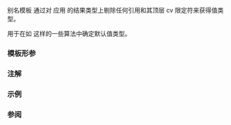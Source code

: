 {{cpp/title|projected_value_t}}
{{cpp/iterator/navbar}}
{{ddcl|header=iterator|since=c++26|1=
template&lt; std::indirectly_readable I, 
          std::indirectly_regular_unary_invocable&lt;I&gt; Proj &gt;
using projected_value_t = 
    std::remove_cvref_t&lt;std::invoke_result_t&lt;Proj&amp;, std::iter_value_t&lt;I&gt;&amp;&gt;&gt;;
}}

别名模板 {{tt|projected_value_t}} 通过对 {{c|std::iter_value_t&lt;I&gt;&amp;}} 应用 {{tt|Proj}} 的结果类型上剔除任何引用和其顶层 cv 限定符来获得值类型。

{{tt|projected_value_t}} 用于在如 {{c/core|ranges::contains}} 这样的一些算法中确定默认值类型。

===模板形参===
{{par begin}}
{{par|I|可间接读取类型}}
{{par|Proj|在 {{tt|I}} 的值类型的左值引用上应用的投影}}
{{par end}}

===注解===
{{feature test macro|__cpp_lib_algorithm_default_value_type|使用 {{tt|std::projected_value_t}} 作为算法值的默认模板类型|value=202403L|std=C++26}}

===示例===
{{example
|code=
}}

===参阅===
{{dsc begin}}
{{dsc inc|cpp/iterator/dsc indirect_result_t}}
{{dsc inc|cpp/iterator/dsc projected}}
{{dsc end}}

{{langlinks|en|es|ja}}